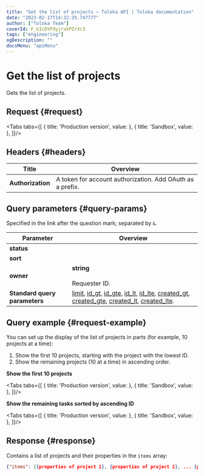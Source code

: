```yaml
---
title: "Get the list of projects — Toloka API | Toloka documentation"
date: "2023-02-17T14:32:35.747777"
author: ["Toloka Team"]
coverId: F_bIcOYF9yjrxkPZrXc3
tags: ["engineering"]
ogDescription: ""
docsMenu: "apiMenu"
---
```



# Get the list of projects

<Announce/>

Gets the list of projects.

## Request {#request}

<Tabs tabs={[
  { title: 'Production version', value: <GetPrjListList1/> },
  { title: 'Sandbox', value: <GetPrjListList2/> },
]}/>

## Headers {#headers}

Title | Overview
----- | -----
**Authorization** | A token for account authorization. Add OAuth as a prefix.

## Query parameters {#query-params}

Specified in the link after the question mark; separated by `&`.

Parameter | Overview
----- | -----
**status** | <GetPrjListTable1/>
**sort** | <GetPrjListTable2/>
**owner** | **string**<br/><br/>Requester ID.
**Standard query parameters** | [limit](/docs/api/standard-query-parameters#limit), [id_gt](/docs/api/standard-query-parameters#id_gt), [id_gte](/docs/api/standard-query-parameters#id_gte), [id_lt](/docs/api/standard-query-parameters#id_lt), [id_lte](/docs/api/standard-query-parameters#id_lte), [created_gt](/docs/api/standard-query-parameters#created_gt), [created_gte](/docs/api/standard-query-parameters#created_gte), [created_lt](/docs/api/standard-query-parameters#created_lt), [created_lte](/docs/api/standard-query-parameters#created_lte).

## Query example {#request-example}

You can set up the display of the list of projects in parts (for example, 10 projects at a time):

1. Show the first 10 projects, starting with the project with the lowest ID.
1. Show the remaining projects (10 at a time) in ascending order.

**Show the first 10 projects**

<Tabs tabs={[
  { title: 'Production version', value: <GetPrjListList3/> },
  { title: 'Sandbox', value: <GetPrjListList4/> },
]}/>

**Show the remaining tasks sorted by ascending ID**

<Tabs tabs={[
  { title: 'Production version', value: <GetPrjListList5/> },
  { title: 'Sandbox', value: <GetPrjListList6/> },
]}/>

## Response {#response}

Contains a list of projects and their properties in the `items` array:

```json
{"items": [{properties of project 1}, {properties of project 2}, ... {properties of project n}], "has_more": false}
```

<ContactGuideSupport/>
